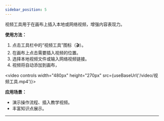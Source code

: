 ```yaml
---
sidebar_position: 5
---
```


视频工具用于在画布上插入本地或网络视频，增强内容表现力。

**使用方法：**
1. 点击工具栏中的“视频工具”图标（🎬）。
2. 在画布上点击需要插入视频的位置。
3. 选择本地视频文件或输入网络视频链接。
4. 视频将自动添加到画布，

<video controls width="480px" height="270px" src={useBaseUrl('/video/视频工具.mp4')}></video>

**应用场景：**
- 演示操作流程、插入教学视频。
- 丰富知识点展示。

---
